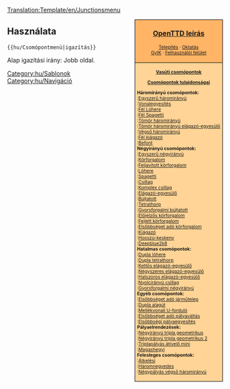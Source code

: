 [[Translation:Template/en/Junctionsmenu]]
<noinclude></noinclude><div style="float:right; padding-left:12px; background:#ffffff;">
<div style="border:1px solid #000000; background:#ffb466; padding:5px; -moz-border-radius-topleft:5px; -moz-border-radius-topright:5px; font-size: 12pt;">
<center><strong><font size="3">[[hu/Manual/OpenTTD|OpenTTD leírás]]</font></strong></center>
<div style="font-size: 8pt; text-align: center;">
[[hu/Manual/Telepítés|Telepítés]] &middot; 
[[hu/Manual/Oktatás/Játék Kezdete|Oktatás]]<br />
[[hu/Archive/Other/FAQ|GyIK]] &middot; 
[[hu/Manual/Felhasználói felület|Felhasználói felület]]
</div>
</div>
<div style="border:1px solid black; border-top-width: 0px; background:#ffd496; padding:5px; -moz-border-radius-bottomleft:5px; -moz-border-radius-bottomright:8px; font-size: 8pt;">

<center>'''[[hu/Community/Junctionary/Csomópontok|Vasúti csomópontok]]'''</center>
<center>'''[[hu/Community/Junctionary/Csomópontok tulajdonságai|Csomópontok tulajdonságai]]'''</center>

'''Háromirányú csomópontok:'''<br>
:[[hu/Community/Junctionary/Csomópont/Egyszerű háromirányú|Egyszerű háromirányú]]<br>
:[[hu/Community/Junctionary/Csomópont/Vonalegyesítés|Vonalegyesítés]]<br>
:[[hu/Community/Junctionary/Csomópont/Fél lóhere|Fél Lóhere]]<br>
:[[hu/Community/Junctionary/Csomópont/Fél spagetti|Fél Spagetti]]<br>
:[[hu/Community/Junctionary/Csomópont/Tömör háromirányú|Tömör háromirányú]]<br>
:[[hu/Community/Junctionary/Csomópont/Tömör háromirányú elágazó-egyesülő|Tömör háromirányú elágazó-egyesülő]]<br>
:[[hu/Community/Junctionary/Csomópont/Végső háromirányú|Végső háromirányú]]<br>
:[[hu/Community/Junctionary/Csomópont/Fél kiágazó|Fél kiágazó]]<br>
:[[hu/Community/Junctionary/Csomópont/Befont|Befont]]<br>

'''Négyirányú csomópontok:'''<br>
:[[hu/Community/Junctionary/Csomópont/Egyszerű négyirányú|Egyszerű négyirányú]]<br>
:[[hu/Community/Junctionary/Csomópont/Körforgalom|Körforgalom]]<br>
:[[hu/Community/Junctionary/Csomópont/Feljavított körforgalom|Feljavított körforgalom]]<br>
:[[hu/Community/Junctionary/Csomópont/Lóhere|Lóhere]]<br>
:[[hu/Community/Junctionary/Csomópont/Spagetti|Spagetti]]<br>
:[[hu/Community/Junctionary/Csomópont/Csillag|Csillag]]<br>
:[[hu/Community/Junctionary/Csomópont/Komplex csillag|Komplex csillag]]<br>
:[[hu/Community/Junctionary/Csomópont/Elágazó-egyesülő|Elágazó-egyesülő]]<br>
:[[hu/Trash/Csomópont/Bújtatott|Bújtatott]]<br>
:[[hu/Community/Junctionary/Csomópont/Tetrathorp|Tetrathorp]]<br>
:[[hu/Community/Junctionary/Csomópont/Gyorsforgalmi bújtatott|Gyorsforgalmi bújtatott]]<br>
:[[hu/Community/Junctionary/Csomópont/Előjelzős körforgalom|Előjelzős körforgalom]]<br>
:[[hu/Community/Junctionary/Csomópont/Fejlett körforgalom|Fejlett körforgalom]]<br>
:[[hu/Community/Junctionary/Csomópont/Elsőbbséget adó körforgalom|Elsőbbséget adó körforgalom]]<br>
:[[hu/Community/Junctionary/Csomópont/Kiágazó|Kiágazó]]<br>
:[[hu/Community/Junctionary/Csomópont/Hosszú-keskeny|Hosszú-keskeny]]<br>
:[[hu/Community/Junctionary/Csomópont/Deepblue2k8|Deepblue2k8]]<br>

'''Hatalmas csomópontok:'''<br>
:[[hu/Community/Junctionary/Csomópont/Dupla lóhere|Dupla lóhere]]<br>
:[[hu/Community/Junctionary/Csomópont/Dupla tetrathorp|Dupla tetrathorp]]<br>
:[[hu/Community/Junctionary/Csomópont/Kettős elágazó-egyesülő|Kettős elágazó-egyesülő]]<br>
:[[hu/Community/Junctionary/Csomópont/Négyszeres elágazó-egyesülő|Négyszeres elágazó-egyesülő]]<br>
:[[hu/Community/Junctionary/Csomópont/Hatszoros elágazó-egyesülő|Hatszoros elágazó-egyesülő]]<br>
:[[hu/Community/Junctionary/Csomópont/Nyolcirányú csillag|Nyolcirányú csillag]]<br>
:[[hu/Community/Junctionary/Csomópont/Gyorsforgalmi négyirányú|Gyorsforgalmi négyirányú]]<br>

'''Egyéb csomópontok:'''<br>
:[[hu/Manual/Vasúti járműtelep építése#Haladó járműtelep-konfigurációk|Elsőbbséget adó járműtelep]]<br>
:[[hu/Community/Junctionary/Csomópont/Dupla alagút|Dupla alagút]]<br>
:[[hu/Community/Junctionary/Csomópont/Mellékvonali U-forduló|Mellékvonali U-forduló]]<br>
:[[hu/Community/Junctionary/Csomópont/Elsőbbséget adó pályaváltás|Elsőbbséget adó pályaváltás]]<br>
:[[hu/Trash/Csomópont/Elsőbbségi pályaegyesítés|Elsőbbségi pályaegyesítés]]<br>

'''Pályaelrendezések:'''<br>
:[[hu/Community/Junctionary/Csomópont/Négyirányú tripla geometrikus|Négyirányú tripla geometrikus]]<br>
:[[hu/Community/Junctionary/Csomópont/Négyirányú tripla geometrikus 2|Négyirányú tripla geometrikus 2]]<br>
:[[hu/Community/Junctionary/Csomópont/Triplapályás átívelő mini|Triplapályás átívelő mini]]<br>
:[[hu/Community/Junctionary/Csomópont/Magashegyi|Magashegyi]]<br>

'''Felesleges csomópontok:'''<br>
:[[hu/Community/Junctionary/Csomópont/Átkelési|Átkelési]]<br>
:[[hu/Community/Junctionary/Csomópont/Háromnegyedes|Háromnegyedes]]<br>
:[[hu/Community/Junctionary/Csomópont/Négypályás végső háromirányú|Négypályás végső háromirányú]]<br>

</div>
</div>
<noinclude>


==Használata==
<code><nowiki>{{hu/Csomópontmenü|igazítás}}</nowiki></code>

Alap igazítási irány: Jobb oldal.
[[Category:hu/Sablonok]][[Category:hu/Navigáció]]
</noinclude>